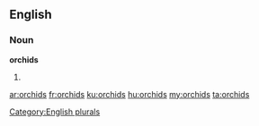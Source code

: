 ==English==

===Noun===
'''orchids'''

# {{plural of|[[orchid]]}}

[[Category:English plurals]]

[[ar:orchids]]
[[fr:orchids]]
[[ku:orchids]]
[[hu:orchids]]
[[my:orchids]]
[[ta:orchids]]